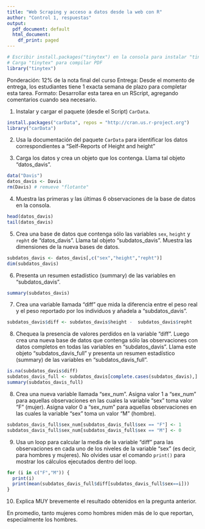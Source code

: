 ```yaml
---
title: "Web Scraping y acceso a datos desde la web con R"
author: "Control 1, respuestas"
output:
  pdf_document: default
  html_document:
    df_print: paged
---
```


```r
# Escribir install.packages("tinytex") en la consola para instalar "tinytex"
# Carga "tinytex" para compilar PDF
library("tinytex")
```

Ponderación: 12% de la nota final del curso
Entrega: Desde el momento de entrega, los estudiantes tiene 1 exacta semana de plazo para completar esta tarea. 
Formato: Desarrollar esta tarea en un RScript, agregando comentarios cuando sea necesario. 



1) Instalar y cargar el paquete (desde el Script) `CarData`.

````r
install.packages("carData", repos = "http://cran.us.r-project.org")
library("carData")
````

2) Usa la documentación del paquete `CarData` para identificar los datos correspondientes a "Self-Reports of Height and height"


3) Carga los datos y crea un objeto que los contenga. Llama tal objeto "datos_davis".

````r
data("Davis") 
datos_davis <- Davis
rm(Davis) # remueve "flotante"
````


4) Muestra las primeras y las últimas 6 observaciones de la base de datos en la consola.

````r
head(datos_davis) 
tail(datos_davis) 
````
5) Crea una base de datos que contenga sólo las variables `sex`, `height` y `repht` de "datos_davis". Llama tal objeto "subdatos_davis". Muestra las dimensiones de la nueva bases de datos.

````r
subdatos_davis <- datos_davis[,c("sex","height","repht")]
dim(subdatos_davis)
````

6) Presenta un resumen estadístico (summary) de las variables en "subdatos_davis".

````r
summary(subdatos_davis)
````


7) Crea una variable llamada "diff" que mida la diferencia entre el peso real y el peso reportado por los individuos y añadela a "subdatos_davis". 

````r
subdatos_davis$diff <- subdatos_davis$height -  subdatos_davis$repht
````

8) Chequea la presencia de valores perdidos en la variable "diff". Luego crea una nueva base de datos que contenga sólo las observaciones con datos completos en todas las variables en "subdatos_davis". Llama este objeto "subdatos_davis_full" y presenta un resumen estadístico (summary) de las variables en "subdatos_davis_full".


````r
is.na(subdatos_davis$diff)
subdatos_davis_full <- subdatos_davis[complete.cases(subdatos_davis),]
summary(subdatos_davis_full)


````

8) Crea una nueva variable llamada "sex_num". Asigna valor 1 a "sex_num" para aquellas observaciones en las cuales la variable "sex" toma valor "F" (mujer). Asigna valor 0 a "sex_num" para aquellas observaciones en las cuales la variable "sex" toma un valor "M" (hombre).

````r
subdatos_davis_full$sex_num[subdatos_davis_full$sex == "F"] <- 1
subdatos_davis_full$sex_num[subdatos_davis_full$sex == "M"] <- 0
````

9) Usa un loop para calcular la media de la variable "diff" para las observaciones en cada uno de los niveles de la variable "sex" (es decir, para hombres y mujeres). No olvides usar el comando `print()` para mostrar los cálculos ejecutados dentro del loop.

````r
for (i in c("F","M")) {
  print(i)
  print(mean(subdatos_davis_full$diff[subdatos_davis_full$sex==i]))
}

````


10) Explica MUY brevemente el resultado obtenidos en la pregunta anterior.

En promedio, tanto mujeres como hombres miden más de lo que reportan, especialmente los hombres.

